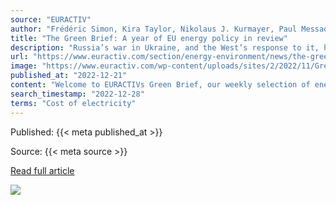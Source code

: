 ```yaml
---
source: "EURACTIV"
author: "Frédéric Simon, Kira Taylor, Nikolaus J. Kurmayer, Paul Messad, Valentina Romano"
title: "The Green Brief: A year of EU energy policy in review"
description: "Russia’s war in Ukraine, and the West’s response to it, has made 2022 an intense year for energy policymakers and those of us charged with observing their work. As the year closes, time has come to take stock of the EU’s efforts to face an unprecedented energ…"
url: "https://www.euractiv.com/section/energy-environment/news/the-green-brief-a-year-of-eu-energy-policy-in-review/"
image: "https://www.euractiv.com/wp-content/uploads/sites/2/2022/11/Green-Brief-Hubs-ARTICLE-template-800x450.jpg"
published_at: "2022-12-21"
content: "Welcome to EURACTIVs Green Brief, our weekly selection of energy and environment news from across Europe. To subscribe, follow this link. You can also subscribe to our daily newsletter here and to ou… [+11434 chars]"
search_timestamp: "2022-12-28"
terms: "Cost of electricity"
---
```



Published: {{< meta published_at >}}


Source: {{< meta source >}}


[Read full article]({{< meta url >}})



![](`r rmarkdown::metadata$image[1]`)
